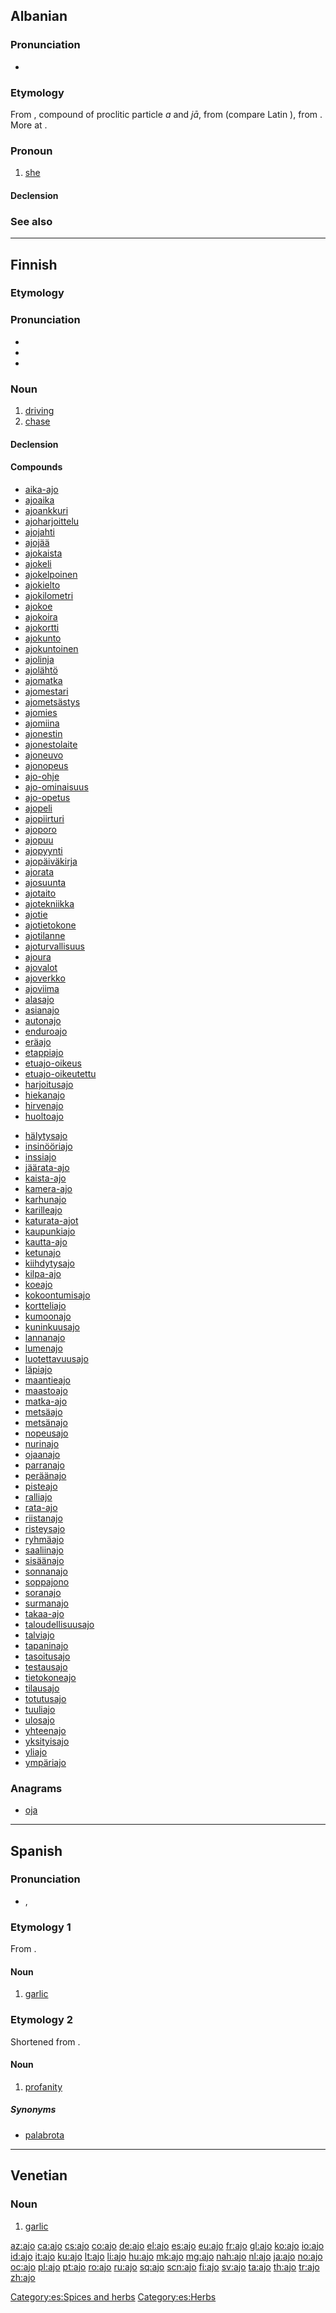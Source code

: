 {{also|-aĵo|aĵo|ajö}}
==Albanian==

===Pronunciation===
* {{IPA|[aˈjɔ]|lang=sq}}

===Etymology===
From {{proto|sqj-pro|a-jā|lang=sq}}, compound of proclitic particle ''a'' and ''jā'', from {{recons|ei̯éh₂}} (compare Latin {{term|ea|eā|lang=la}}), from {{proto|ine-pro|h₁éi|lang=sq}}. More at {{l|sq|ai}}.

===Pronoun===
{{sq-personal pronoun|g=f|atë|asaj|asaj}}

# [[she]]

====Declension====
{{sq-decl-personal pronoun}}

===See also===
{{sq-personal pronouns}}

----

==Finnish==

===Etymology===
{{suffix|ajaa|alt1=aj-|o|lang=fi}}

===Pronunciation===
* {{hyphenation|a|jo}}
* {{rhymes|lang=fi|ɑjo}}
* {{IPA|lang=fi|/ˈɑjo/}}

===Noun===
{{fi-noun}}

# [[driving]]
# [[chase]]

====Declension====
{{fi-decl-valo|aj|||o}}

====Compounds====
{{der-top|compounds}}
* [[aika-ajo]]
* [[ajoaika]]
* [[ajoankkuri]]
* [[ajoharjoittelu]]
* [[ajojahti]]
* [[ajojää]]
* [[ajokaista]]
* [[ajokeli]]
* [[ajokelpoinen]]
* [[ajokielto]]
* [[ajokilometri]]
* [[ajokoe]]
* [[ajokoira]]
* [[ajokortti]]
* [[ajokunto]]
* [[ajokuntoinen]]
* [[ajolinja]]
* [[ajolähtö]]
* [[ajomatka]]
* [[ajomestari]]
* [[ajometsästys]]
* [[ajomies]]
* [[ajomiina]]
* [[ajonestin]]
* [[ajonestolaite]]
* [[ajoneuvo]]
* [[ajonopeus]]
* [[ajo-ohje]]
* [[ajo-ominaisuus]]
* [[ajo-opetus]]
* [[ajopeli]]
* [[ajopiirturi]]
* [[ajoporo]]
* [[ajopuu]]
* [[ajopyynti]]
* [[ajopäiväkirja]]
* [[ajorata]]
* [[ajosuunta]]
* [[ajotaito]]
* [[ajotekniikka]]
* [[ajotie]]
* [[ajotietokone]]
* [[ajotilanne]]
* [[ajoturvallisuus]]
* [[ajoura]]
* [[ajovalot]]
* [[ajoverkko]]
* [[ajoviima]]
* [[alasajo]]
* [[asianajo]]
* [[autonajo]]
* [[enduroajo]]
* [[eräajo]]
* [[etappiajo]]
* [[etuajo-oikeus]]
* [[etuajo-oikeutettu]]
* [[harjoitusajo]]
* [[hiekanajo]]
* [[hirvenajo]]
* [[huoltoajo]]
{{der-mid}}
* [[hälytysajo]]
* [[insinööriajo]]
* [[inssiajo]]
* [[jäärata-ajo]]
* [[kaista-ajo]]
* [[kamera-ajo]]
* [[karhunajo]]
* [[karilleajo]]
* [[katurata-ajot]]
* [[kaupunkiajo]]
* [[kautta-ajo]]
* [[ketunajo]]
* [[kiihdytysajo]]
* [[kilpa-ajo]]
* [[koeajo]]
* [[kokoontumisajo]]
* [[kortteliajo]]
* [[kumoonajo]]
* [[kuninkuusajo]]
* [[lannanajo]]
* [[lumenajo]]
* [[luotettavuusajo]]
* [[läpiajo]]
* [[maantieajo]]
* [[maastoajo]]
* [[matka-ajo]]
* [[metsäajo]]
* [[metsänajo]]
* [[nopeusajo]]
* [[nurinajo]]
* [[ojaanajo]]
* [[parranajo]]
* [[peräänajo]]
* [[pisteajo]]
* [[ralliajo]]
* [[rata-ajo]]
* [[riistanajo]]
* [[risteysajo]]
* [[ryhmäajo]]
* [[saaliinajo]]
* [[sisäänajo]]
* [[sonnanajo]]
* [[soppajono]]
* [[soranajo]]
* [[surmanajo]]
* [[takaa-ajo]]
* [[taloudellisuusajo]]
* [[talviajo]]
* [[tapaninajo]]
* [[tasoitusajo]]
* [[testausajo]]
* [[tietokoneajo]]
* [[tilausajo]]
* [[totutusajo]]
* [[tuuliajo]]
* [[ulosajo]]
* [[yhteenajo]]
* [[yksityisajo]]
* [[yliajo]]
* [[ympäriajo]]
{{der-bottom}}

===Anagrams===
* [[oja#Finnish|oja]]

----

==Spanish==

===Pronunciation===
* {{IPA|/ˈaxo/|lang=es}}, {{X-SAMPA|/'axo/}}

===Etymology 1===
From {{etyl|la|es}} {{term|alium|lang=la}}.

====Noun====
{{es-noun|m}}

# [[garlic]]

===Etymology 2===
Shortened from {{term|carajo|car'''ajo'''|lang=es}}.

====Noun====
{{es-noun|m}}

# [[profanity]]

=====Synonyms=====
* [[palabrota]]

[[Category:es:Spices and herbs]]
[[Category:es:Herbs]]

----

==Venetian==

===Noun===
{{vec-noun|aj|m|o|i}}

# [[garlic]]

[[az:ajo]]
[[ca:ajo]]
[[cs:ajo]]
[[co:ajo]]
[[de:ajo]]
[[el:ajo]]
[[es:ajo]]
[[eu:ajo]]
[[fr:ajo]]
[[gl:ajo]]
[[ko:ajo]]
[[io:ajo]]
[[id:ajo]]
[[it:ajo]]
[[ku:ajo]]
[[lt:ajo]]
[[li:ajo]]
[[hu:ajo]]
[[mk:ajo]]
[[mg:ajo]]
[[nah:ajo]]
[[nl:ajo]]
[[ja:ajo]]
[[no:ajo]]
[[oc:ajo]]
[[pl:ajo]]
[[pt:ajo]]
[[ro:ajo]]
[[ru:ajo]]
[[sq:ajo]]
[[scn:ajo]]
[[fi:ajo]]
[[sv:ajo]]
[[ta:ajo]]
[[th:ajo]]
[[tr:ajo]]
[[zh:ajo]]